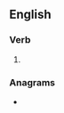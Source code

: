 ==English==

===Verb===
{{head|en|present participle}}

# {{present participle of|copulate|lang=en|nocat=1}}

===Anagrams===
* {{l|en|outplacing}}